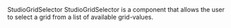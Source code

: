 
<Meta of={StudioGridSelectorStories} />

<Heading level={1} size='small'>
  StudioGridSelector
</Heading>
<Paragraph>
  StudioGridSelector is a component that allows the user to select a grid from a list of available
  grid-values.
</Paragraph>

<Canvas of={StudioGridSelectorStories.Preview} />
